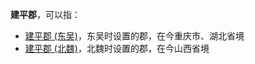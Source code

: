 '''建平郡'''，可以指：
*[[建平郡_(东吴)|建平郡 (东吴)]]，东吴时设置的郡，在今重庆市、湖北省境
*[[建平郡_(北魏)|建平郡 (北魏)]]，北魏时设置的郡，在今山西省境

{{Disambig|J|Cat=三字中国郡名消歧义}}